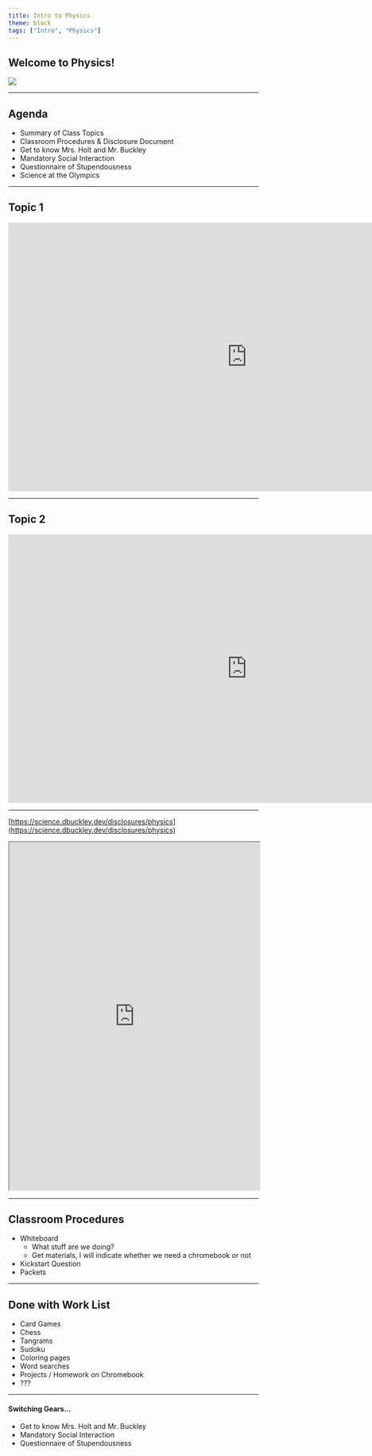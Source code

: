 ---
title: Intro to Physics
theme: black
tags: ["Intro", "Physics"]
---

## Welcome to Physics!

<img
  src="https://imgs.xkcd.com/comics/slides.png"
  style="margin: 0 auto; display: block"
/>

---

## Agenda

- Summary of Class Topics
- Classroom Procedures & Disclosure Document
- Get to know Mrs. Holt and Mr. Buckley
- Mandatory Social Interaction
- Questionnaire of Stupendousness
- Science at the Olympics

---

## Topic 1

<iframe
  width="960"
  height="540"
  style="margin: 0 auto;"
  src="https://www.youtube-nocookie.com/embed/oMRgdpXLElE?si=QjiA8s5xrd40wrMl"
  title="YouTube video player"
  frameborder="0"
  allow="accelerometer; autoplay; clipboard-write; encrypted-media; gyroscope; picture-in-picture; web-share"
  referrerpolicy="strict-origin-when-cross-origin"
  allowfullscreen
></iframe>

---

## Topic 2

<iframe
  width="960"
  height="540"
  style="margin: 0 auto;"
  src="https://www.youtube-nocookie.com/embed/qRjb9cr7tIU?si=zC7sMi6C824NyIvZ&amp;clip=Ugkxni2VdJjVlHQ9ozfl8dU6UUZ2rjL05915&amp;clipt=EAAYjPMC"
  title="YouTube video player"
  frameborder="0"
  allow="accelerometer; autoplay; clipboard-write; encrypted-media; gyroscope; picture-in-picture; web-share"
  referrerpolicy="strict-origin-when-cross-origin"
  allowfullscreen
></iframe>

---

[https://science.dbuckley.dev/disclosures/physics](https://science.dbuckley.dev/disclosures/physics)

<iframe
  width="100%"
  height="700px"
  style
  src="https://science.dbuckley.dev/disclosures/physics"
  title="physics"
></iframe>

---

## Classroom Procedures

- Whiteboard
  - What stuff are we doing?
  - Get materials, I will indicate whether we need a chromebook or not
- Kickstart Question
- Packets

---

## Done with Work List

- Card Games
- Chess
- Tangrams
- Sudoku
- Coloring pages
- Word searches
- Projects / Homework on Chromebook
- ???

---

#### Switching Gears...

- Get to know Mrs. Holt and Mr. Buckley
- Mandatory Social Interaction
- Questionnaire of Stupendousness

